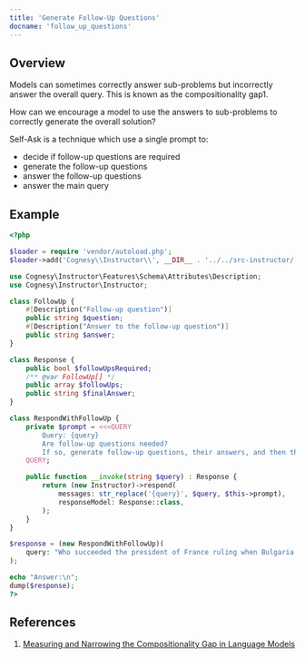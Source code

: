 ```yaml
---
title: 'Generate Follow-Up Questions'
docname: 'follow_up_questions'
---
```


## Overview

Models can sometimes correctly answer sub-problems but incorrectly answer the overall query. This is known as the compositionality gap1.

How can we encourage a model to use the answers to sub-problems to correctly generate the overall solution?

Self-Ask is a technique which use a single prompt to:
 - decide if follow-up questions are required
 - generate the follow-up questions
 - answer the follow-up questions
 - answer the main query

## Example

```php
<?php

$loader = require 'vendor/autoload.php';
$loader->add('Cognesy\\Instructor\\', __DIR__ . '../../src-instructor/');

use Cognesy\Instructor\Features\Schema\Attributes\Description;
use Cognesy\Instructor\Instructor;

class FollowUp {
    #[Description("Follow-up question")]
    public string $question;
    #[Description("Answer to the follow-up question")]
    public string $answer;
}

class Response {
    public bool $followUpsRequired;
    /** @var FollowUp[] */
    public array $followUps;
    public string $finalAnswer;
}

class RespondWithFollowUp {
    private $prompt = <<<QUERY
        Query: {query}
        Are follow-up questions needed?
        If so, generate follow-up questions, their answers, and then the final answer to the query.
    QUERY;

    public function __invoke(string $query) : Response {
        return (new Instructor)->respond(
            messages: str_replace('{query}', $query, $this->prompt),
            responseModel: Response::class,
        );
    }
}

$response = (new RespondWithFollowUp)(
    query: "Who succeeded the president of France ruling when Bulgaria joined EU?",
);

echo "Answer:\n";
dump($response);
?>
```

## References

 1. [Measuring and Narrowing the Compositionality Gap in Language Models](https://arxiv.org/abs/2210.03350)
